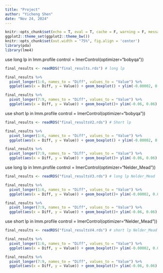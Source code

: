 ```yaml
---
title: "Project"
author: "Yicheng Shen"
date: "Nov 24, 2024"
---
```


```r
knitr::opts_chunk$set(echo = T, eval = T, cache = F, warning = F, message = F)
ggplot2::theme_set(ggplot2::theme_bw())
knitr::opts_chunk$set(out.width = "75%", fig.align = 'center')
library(pda)
library(lme4)
```


use long lp in lmm.profile
control = lmerControl(optimizer="bobyqa"))
```r
final_results <- readRDS("final_results.rds") # long lp

final_results %>%
  pivot_longer(1:6, names_to = "Diff", values_to = "Value") %>%
  ggplot(aes(x = Diff, y = Value)) + geom_boxplot() + ylim(-0.00002, 0.00002)

final_results %>%
  pivot_longer(7:9, names_to = "Diff", values_to = "Value") %>%
  ggplot(aes(x = Diff, y = Value)) + geom_boxplot()+ ylim(-0.06, 0.06)
```

use short lp in lmm.profile
control = lmerControl(optimizer="bobyqa"))
```r
final_results <- readRDS("final_resultsV2.rds") # Short lp

final_results %>%
  pivot_longer(1:6, names_to = "Diff", values_to = "Value") %>%
  ggplot(aes(x = Diff, y = Value)) + geom_boxplot() + ylim(-0.00002, 0.00002)

final_results %>%
  pivot_longer(7:9, names_to = "Diff", values_to = "Value") %>%
  ggplot(aes(x = Diff, y = Value)) + geom_boxplot()+ ylim(-0.06, 0.06)
```

use long lp in lmm.profile
control = lmerControl(optimizer="Nelder_Mead"))

```r
final_results <- readRDS("final_resultsV3.rds") # long lp Nelder_Mead

final_results %>%
  pivot_longer(1:6, names_to = "Diff", values_to = "Value") %>%
  ggplot(aes(x = Diff, y = Value)) + geom_boxplot()+ ylim(-0.00002, 0.00002)

final_results %>%
  pivot_longer(7:9, names_to = "Diff", values_to = "Value") %>%
  ggplot(aes(x = Diff, y = Value)) + geom_boxplot()+ ylim(-0.06, 0.06)
```


use short lp in lmm.profile
control = lmerControl(optimizer="Nelder_Mead"))

```r
final_results <- readRDS("final_resultsV4.rds") # short lp Nelder_Mead

final_results %>%
  pivot_longer(1:6, names_to = "Diff", values_to = "Value") %>%
  ggplot(aes(x = Diff, y = Value)) + geom_boxplot()+ ylim(-0.00002, 0.00002)

final_results %>%
  pivot_longer(7:9, names_to = "Diff", values_to = "Value") %>%
  ggplot(aes(x = Diff, y = Value)) + geom_boxplot()+ ylim(-0.06, 0.06)
```

